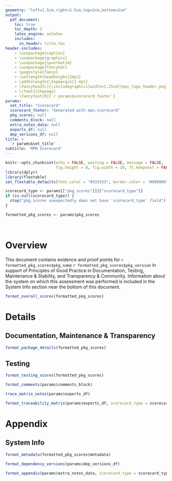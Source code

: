 ```yaml
---
geometry: "left=1.5cm,right=1.5cm,top=2cm,bottom=2cm"
output:
  pdf_document:
    toc: true
    toc_depth: 3
    latex_engine: xelatex
    includes:
      in_header: title.tex
header-includes:
    - \usepackage{caption}
    - \usepackage{graphicx}
    - \usepackage{spverbatim}
    - \usepackage{fancyhdr}
    - \pagestyle{fancy}
    - \setlength\headheight{24pt}
    - \addtolength{\topmargin}{-4pt}
    - \fancyhead[L]{\includegraphics[width=1.25cm]{mpn_logo_header.png}}
    - \rfoot{\thepage} 
    - \fancyfoot[R]{`r params$scorecard_footer`}
params:
  set_title: "Scorecard"
  scorecard_footer: "Generated with mpn.scorecard"
  pkg_scores: null
  comments_block: null
  extra_notes_data: null
  exports_df: null
  dep_versions_df: null
title: >
  `r params$set_title`
subtitle: 'MPN Scorecard'
---
```


\fontsize{11}{15}
\selectfont

```r
knitr::opts_chunk$set(echo = FALSE, warning = FALSE, message = FALSE,
                      fig.height = 8, fig.width = 10, ft.keepnext = FALSE)
library(dplyr)
library(flextable)
set_flextable_defaults(font.color = "#333333", border.color = "#999999", padding = 4, fonts_ignore = TRUE)

scorecard_type <- params[["pkg_scores"]][["scorecard_type"]]
if (is.null(scorecard_type)) {
  stop("pkg_scores unexpectedly does not have 'scorecard_type' field")
}
```

```r
formatted_pkg_scores <- params$pkg_scores
```

<!-- Remove 'Table x:' prefixes -->
\captionsetup[table]{labelformat=empty}

<br/>

# Overview

This document contains evidence and proof points for `r formatted_pkg_scores$pkg_name` `r formatted_pkg_scores$pkg_version` in support of Principles of Good Practice in Documentation, Testing, Maintenance & Stability, and Transparency & Community. Information about the system on which this assessment was performed is included in the System Info section near the bottom of this document. 

```r
format_overall_scores(formatted_pkg_scores)
```

\newpage

# Details

## Documentation, Maintenance & Transparency
```r
format_package_details(formatted_pkg_scores)
```

## Testing
```r
format_testing_scores(formatted_pkg_scores)
```

\newpage

```r
format_comments(params$comments_block)
```

<!-- Extra notes -->
```r
trace_matrix_notes(params$exports_df)
```

```r
format_traceability_matrix(params$exports_df, scorecard_type = scorecard_type)
```

\newpage

# Appendix

## System Info
```r
format_metadata(formatted_pkg_scores$metadata)
```

```r
format_dependency_versions(params$dep_versions_df)
```

```r
format_appendix(params$extra_notes_data, scorecard_type = scorecard_type)
```



